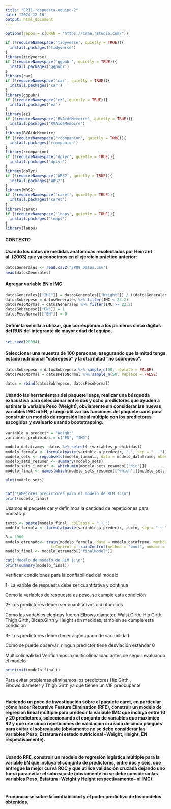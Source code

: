 ```yaml
---
title: "EP11-respuesta-equipo-2"
date: "2024-12-16"
output: html_document
---
```


```r
options(repos = c(CRAN = "https://cran.rstudio.com/"))

if (!requireNamespace('tidyverse', quietly = TRUE)){
  install.packages('tidyverse')
}
library(tidyverse)
if (!requireNamespace('ggpubr', quietly = TRUE)){
  install.packages('ggpubr')
}
library(car)
if (!requireNamespace('car', quietly = TRUE)){
  install.packages('car')
}
library(ggpubr)
if (!requireNamespace('ez', quietly = TRUE)){
  install.packages('ez')
}
library(ez)
if (!requireNamespace('RVAideMemoire', quietly = TRUE)){
  install.packages('RVAideMemoire')
}
library(RVAideMemoire)
if (!requireNamespace('rcompanion', quietly = TRUE)){
  install.packages('rcompanion')
}
library(rcompanion)
if (!requireNamespace('dplyr', quietly = TRUE)){
  install.packages('dplyr')
}
library(dplyr)
if (!requireNamespace('WRS2', quietly = TRUE)){
  install.packages('WRS2')
}
library(WRS2)
if (!requireNamespace('caret', quietly = TRUE)){
  install.packages('caret')
}
library(caret)
if (!requireNamespace('leaps', quietly = TRUE)){
  install.packages('leaps')
}
library(leaps)
```

#### CONTEXTO
#### Usando los datos de medidas anatómicas recolectados por Heinz et al. (2003) que ya conocimos en el ejercicio práctico anterior:

```r
datosGenerales <- read.csv2("EP09 Datos.csv")
head(datosGenerales)
```

#### Agregar variable EN e IMC.

```r
datosGenerales[["IMC"]] = datosGenerales[["Weight"]] / ((datosGenerales[["Height"]]/100)^2)
datosSobrepeso = datosGenerales %>% filter(IMC < 23.2)
datosPesoNormal = datosGenerales %>% filter(IMC >= 23.2)
datosSobrepeso[["EN"]] = 1
datosPesoNormal[["EN"]] = 0
```
#### Definir la semilla a utilizar, que corresponde a los primeros cinco dígitos del RUN del integrante de mayor edad del equipo.
```r
set.seed(20994)
```
#### Seleccionar una muestra de 100 personas, asegurando que la mitad tenga estado nutricional “sobrepeso” y la otra mitad “no sobrepeso”.
```r
datosSobrepeso = datosSobrepeso %>% sample_n(50, replace = FALSE)
datosPesoNormal = datosPesoNormal %>% sample_n(50, replace = FALSE)

datos = rbind(datosSobrepeso, datosPesoNormal)
```
#### Usando las herramientas del paquete leaps, realizar una búsqueda exhaustiva para seleccionar entre dos y ocho predictores que ayuden a estimar la variable Peso (Weight), obviamente sin considerar las nuevas variables IMC ni EN, y luego utilizar las funciones del paquete caret para construir un modelo de regresión lineal múltiple con los predictores escogidos y evaluarlo usando bootstrapping.
```r
variable_a_predecir = "Weight"
variables_prohibidas = c("EN", "IMC")

modelo_dataframe<- datos %>% select(-(variables_prohibidas))
modelo_formula <- formula(paste(variable_a_predecir, ".", sep = " ~ "))
modelo_sets <- regsubsets(modelo_formula, data = modelo_dataframe, nbest = 2, nvmax = 8, method = "exhaustive")
modelo_sets_resumen <- summary(modelo_sets)
modelo_sets_i_mejor <- which.min(modelo_sets_resumen[["bic"]])
modelo_final <- names(which(modelo_sets_resumen[["which"]][modelo_sets_i_mejor, ])[-1])

plot(modelo_sets)


cat("\nMejores predictores para el modelo de RLM 1:\n")
print(modelo_final)
```
Usamos el paquete car y definimos la cantidad de repeticiones para bootstrap
```r
texto <- paste(modelo_final, collapse = " + ")
modelo_formula <- formula(paste(variable_a_predecir, texto, sep = " ~ "))

B = 1000
modelo_etrenado<- train(modelo_formula, data = modelo_dataframe, method = "lm",
                    trControl = trainControl(method = "boot", number = B))
modelo_final <- modelo_etrenado[["finalModel"]]

cat("Modelo de modelo de RLM 1:\n")
print(summary(modelo_final))
```

Verificar condiciones para la confiabilidad del modelo

1- La varible de respuesta debe ser cuantitativa y continua

Como la variables de respuesta es peso, se cumple esta condición

2- Los predictores deben ser cuantitativos o diotomicos

Como las variables elegidas fueron Elbows.diameter, Waist.Girth, Hip.Girth, Thigh.Girth, Bicep.Girth y Height son medidas, también se cumple esta condición

3- Los predictores deben tener algún grado de variabilidad

Como se puede observar, ningun predictor tiene desviación estandar 0

Multicolinealidad
Verificamos la multicolinealidad antes de seguir evaluando el modelo
```r
print(vif(modelo_final))
```
Para evitar problemas eliminamos los predictores Hip.Girth , Elbows.diameter y Thigh.Girth ya que tienen un VIF preocupante
```r

```
#### Haciendo un poco de investigación sobre el paquete caret, en particular cómo hacer Recursive Feature Elimination (RFE), construir un modelo de regresión lineal múltiple para predecir la variable IMC que incluya entre 10 y 20 predictores, seleccionando el conjunto de variables que maximice R2 y que use cinco repeticiones de validación cruzada de cinco pliegues para evitar el sobreajuste (obviamente no se debe considerar las variables Peso, Estatura ni estado nutricional –Weight, Height, EN respectivamente).
```r

```
#### Usando RFE, construir un modelo de regresión logística múltiple para la variable EN que incluya el conjunto de predictores, entre dos y seis, que entregue la mejor curva ROC y que utilice validación cruzada dejando uno fuera para evitar el sobreajuste (obviamente no se debe considerar las variables Peso, Estatura –Weight y Height respectivamente– ni IMC).
```r

```
#### Pronunciarse sobre la confiabilidad y el poder predictivo de los modelos obtenidos.
```r

```